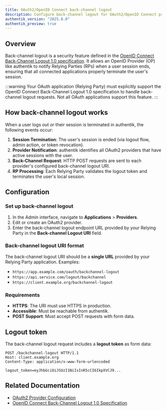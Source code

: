 ```yaml
---
title: OAuth2/OpenID Connect back-channel logout
description: Configure back-channel logout for OAuth2/OpenID Connect providers
authentik_version: "2025.8.0"
authentik_preview: true
---
```


## Overview

Back-channel logout is a security feature defined in the [OpenID Connect Back-Channel Logout 1.0 specification](https://openid.net/specs/openid-connect-backchannel-1_0.html). It allows an OpenID Provider (OP) like authentik to notify Relying Parties (RPs) when a user session ends, ensuring that all connected applications properly terminate the user's session.

:::warning
Your OAuth application (Relying Party) must explicitly support the OpenID Connect Back-Channel Logout 1.0 specification to handle back-channel logout requests. Not all OAuth applications support this feature.
:::

## How back-channel logout works

When a user logs out *or* their session is terminated in authentik, the following events occur:

1. **Session Termination**: The user's session is ended (via logout flow, admin action, or token revocation).
2. **Provider Notification**: authentik identifies all OAuth2 providers that have active sessions with the user.
3. **Back-Channel Request**: HTTP POST requests are sent to each provider's configured back-channel logout URI.
4. **RP Processing**: Each Relying Party validates the logout token and terminates the user's local session.

## Configuration

### Set up back-channel logout

1. In the Admin interface, navigate to **Applications** > **Providers**.
2. Edit or create an OAuth2 provider.
3. Enter the back-channel logout endpoint URL provided by your Relying Party in the **Back-channel Logout URI** field.

### Back-channel logout URI format

The back-channel logout URI should be a **single URL** provided by your Relying Party application. Examples:

- `https://app.example.com/oauth/backchannel-logout`
- `https://api.service.com/logout/backchannel`
- `https://client.example.org/backchannel-logout`

### Requirements

- **HTTPS**: The URI must use HTTPS in production.
- **Accessible**: Must be reachable from authentik.
- **POST Support**: Must accept POST requests with form data.

## Logout token

The back-channel logout request includes a **logout token** as form data:

```http
POST /backchannel-logout HTTP/1.1
Host: client.example.org
Content-Type: application/x-www-form-urlencoded

logout_token=eyJhbGciOiJSUzI1NiIsInR5cCI6IkpXVCJ9...
```

## Related Documentation

- [OAuth2 Provider Configuration](./index.mdx)
- [OpenID Connect Back-Channel Logout 1.0 Specification](https://openid.net/specs/openid-connect-backchannel-1_0.html)
